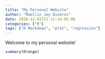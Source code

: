 ```yaml
---
title: "My Personal Website"
author: "Maellin Joy Dineros"
date: 2020-12-01T21:13:14-05:00
categories: ["R"]
tags: ["R Markdown", "plot", "regression"] 
---
```

Welcome to my personal website!

```r
summary(Orange)
```
